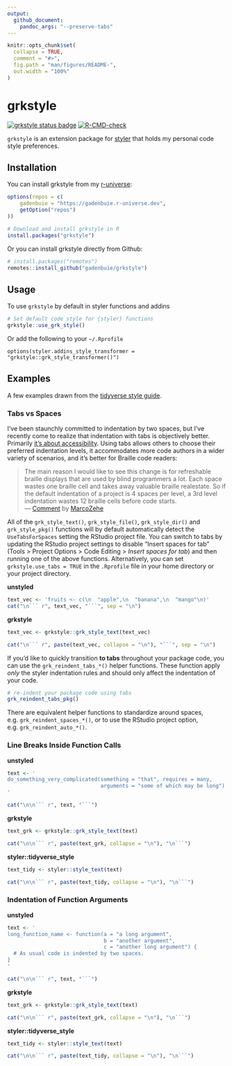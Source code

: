 ```yaml
---
output: 
  github_document:
    pandoc_args: "--preserve-tabs"
---
```


<!-- README.md is generated from README.Rmd. Please edit that file -->

```r
knitr::opts_chunk$set(
  collapse = TRUE,
  comment = "#>",
  fig.path = "man/figures/README-",
  out.width = "100%"
)
```
# grkstyle

<!-- badges: start -->
[![grkstyle status badge](https://gadenbuie.r-universe.dev/badges/grkstyle)](https://gadenbuie.r-universe.dev)
[![R-CMD-check](https://github.com/gadenbuie/grkstyle/actions/workflows/R-CMD-check.yaml/badge.svg)](https://github.com/gadenbuie/grkstyle/actions/workflows/R-CMD-check.yaml)
<!-- badges: end -->

[styler]: https://styler.r-lib.org

`grkstyle` is an extension package for [styler] that holds my personal code style preferences.

## Installation

You can install grkstyle from my [r-universe](https://gadenbuie.r-universe.dev):

``` r
options(repos = c(
	gadenbuie = "https://gadenbuie.r-universe.dev",
	getOption("repos")
))

# Download and install grkstyle in R
install.packages("grkstyle")
```

Or you can install grkstyle directly from Github:

``` r
# install.packages("remotes")
remotes::install_github("gadenbuie/grkstyle")
```

## Usage

To use `grkstyle` by default in styler functions and addins

```r
# Set default code style for {styler} functions
grkstyle::use_grk_style()
```

Or add the following to your `~/.Rprofile`

```
options(styler.addins_style_transformer = "grkstyle::grk_style_transformer()")
```

## Examples

A few examples drawn from the [tidyverse style guide](https://style.tidyverse.org).

### Tabs vs Spaces

I've been staunchly committed to indentation by two spaces,
but I've recently come to realize that indentation with tabs is objectively better.
Primarily [it's about accessibility](https://alexandersandberg.com/articles/default-to-tabs-instead-of-spaces-for-an-accessible-first-environment/).
Using tabs allows others to choose their preferred indentation levels,
it accommodates more code authors in a wider variety of scenarios,
and it's better for Braille code readers:

> The main reason I would like to see this change is for refreshable braille displays that are used by blind programmers a lot. Each space wastes one braille cell and takes away valuable braille realestate. So if the default indentation of a project is 4 spaces per level, a 3rd level indentation wastes 12 braille cells before code starts.  
> — [Comment](https://github.com/prettier/prettier/issues/7475#issuecomment-668544890) by [MarcoZehe](https://github.com/MarcoZehe)

All of the 
`grk_style_text()`, `grk_style_file()`, `grk_style_dir()` and `grk_style_pkg()`
functions will by default automatically detect the `UseTabsForSpaces`
setting the RStudio project file.
You can switch to tabs by updating the RStudio project settings
to disable "Insert spaces for tab"
(Tools > Project Options > Code Editing > _Insert spaces for tab_)
and then running one of the above functions.
Alternatively, you can set `grkstyle.use_tabs = TRUE`
in the `.Rprofile` file
in your home directory or your project directory.

**unstyled**

```r
text_vec <- 'fruits <- c(\n  "apple",\n  "banana",\n  "mango"\n)'
cat("\n``` r", text_vec, "```", sep = "\n")
```

**grkstyle**

```r
text_vec <- grkstyle::grk_style_text(text_vec)

cat("\n``` r", paste(text_vec, collapse = "\n"), "```", sep = "\n")
```

If you'd like to quickly transition **to tabs** throughout your package code,
you can use the `grk_reindent_tabs_*()` helper functions.
These function apply _only_ the styler indentation rules and should only affect
the indentation of your code.

```r
# re-indent your package code using tabs
grk_reindent_tabs_pkg()
```

There are equivalent helper functions to standardize around spaces,
e.g. `grk_reindent_spaces_*()`,
or to use the RStudio project option,
e.g. `grk_reindent_auto_*()`.

### Line Breaks Inside Function Calls

**unstyled**

```r
text <- '
do_something_very_complicated(something = "that", requires = many,
                              arguments = "some of which may be long")
'

cat("\n\n``` r", text, "```")
```

**grkstyle**

```r
text_grk <- grkstyle::grk_style_text(text)

cat("\n\n``` r", paste(text_grk, collapse = "\n"), "\n```")
```


**styler::tidyverse_style**

```r
text_tidy <- styler::style_text(text)

cat("\n\n``` r", paste(text_tidy, collapse = "\n"), "\n```")
```

### Indentation of Function Arguments

**unstyled**

```r
text <- '
long_function_name <- function(a = "a long argument",
                               b = "another argument",
                               c = "another long argument") {
  # As usual code is indented by two spaces.
}
'

cat("\n\n``` r", text, "```")
```

**grkstyle**

```r
text_grk <- grkstyle::grk_style_text(text)

cat("\n\n``` r", paste(text_grk, collapse = "\n"), "\n```")
```


**styler::tidyverse_style**

```r
text_tidy <- styler::style_text(text)

cat("\n\n``` r", paste(text_tidy, collapse = "\n"), "\n```")
```



